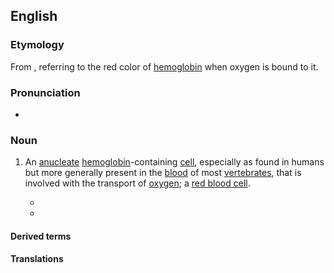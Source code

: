 {{also|érythrocyte}}
==English==

===Etymology===
{{root|en|ine-pro|*h₁rewdʰ-}}
From {{confix|en|erythro|cyte|gloss1=red|gloss2=cell}}, referring to the red color of [[hemoglobin]] when oxygen is bound to it.

===Pronunciation===
* {{IPA|en|/əˈɹɪθɹəˌsaɪt/}}

===Noun===
{{en-noun}}

# {{lb|en|hematology|cytology}} An [[anucleate]] [[hemoglobin]]-containing [[cell]], especially as found in humans but more generally present in the [[blood]] of most [[vertebrate]]s, that is involved with the transport of [[oxygen]]; a [[red blood cell]].
#* {{quote-journal|en|date=23 March 1901|page=742|title=The name of the red corpuscle: a suggestion|passage=The want of  success of these names may be attributed to their awkwardness in sound or  sense; "'''erythrocyte'''" seems the best of them, but is unfortunately four-syllabled.|author=Ch. S. Sherrington|journal=British Medical Journal}}
#* {{quote-journal|en|date=September 1901|author=C. Y. White|journal=The American Journal of the Medical Sciences|volume=122|issue=3|title=Granular degeneration of the erythrocyte|passage=Granular, basic, or punctate degeneration of the '''erythrocyte''' is a condition in which this cell presents fine or coarse granules that have an affinity for basic stains.}}

====Derived terms====
{{der4|en
|erythrocytometer
|erythrocyte sedimentation rate
|erythrocytic
|erythrocyturia
|erythrocytapheresis
|erythrocytometry
|autoerythrocyte
|erythrocytopenia
|erythrocythemia
|erythrocytolysis
|antierythrocyte}}

====Translations====
{{trans-see|red blood cell}}